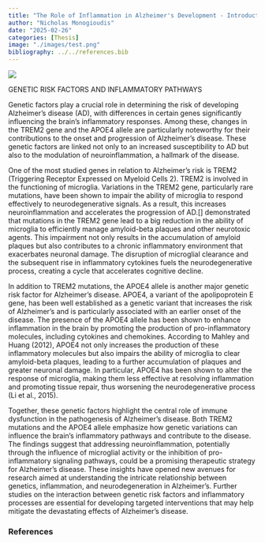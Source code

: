 ```yaml
---
title: "The Role of Inflammation in Alzheimer's Development - Introduction"
author: "Nicholas Monogioudis"
date: "2025-02-26"
categories: [Thesis]
image: "./images/test.png"
bibliography: ../../references.bib
---
```



![](images/test.png)

GENETIC RISK FACTORS AND INFLAMMATORY PATHWAYS

Genetic factors play a crucial role in determining the risk of developing Alzheimer’s disease (AD), with differences in certain genes significantly influencing the brain's inflammatory responses. Among these, changes in the TREM2 gene and the APOE4 allele are particularly noteworthy for their contributions to the onset and progression of Alzheimer's disease. These genetic factors are linked not only to an increased susceptibility to AD but also to the modulation of neuroinflammation, a hallmark of the disease.

One of the most studied genes in relation to Alzheimer's risk is TREM2 (Triggering Receptor Expressed on Myeloid Cells 2). TREM2 is involved in the functioning of microglia. Variations in the TREM2 gene, particularly rare mutations, have been shown to impair the ability of microglia to respond effectively to neurodegenerative signals. As a result, this increases neuroinflammation and accelerates the progression of AD.[] demonstrated that mutations in the TREM2 gene lead to a big reduction in the ability of microglia to efficiently manage amyloid-beta plaques and other neurotoxic agents. This impairment not only results in the accumulation of amyloid plaques but also contributes to a chronic inflammatory environment that exacerbates neuronal damage. The disruption of microglial clearance and the subsequent rise in inflammatory cytokines fuels the neurodegenerative process, creating a cycle that accelerates cognitive decline.

In addition to TREM2 mutations, the APOE4 allele is another major genetic risk factor for Alzheimer's disease. APOE4, a variant of the apolipoprotein E gene, has been well established as a genetic variant that increases the risk of Alzheimer’s and is particularly associated with an earlier onset of the disease. The presence of the APOE4 allele has been shown to enhance inflammation in the brain by promoting the production of pro-inflammatory molecules, including cytokines and chemokines. According to Mahley and Huang (2012), APOE4 not only increases the production of these inflammatory molecules but also impairs the ability of microglia to clear amyloid-beta plaques, leading to a further accumulation of plaques and greater neuronal damage. In particular, APOE4 has been shown to alter the response of microglia, making them less effective at resolving inflammation and promoting tissue repair, thus worsening the neurodegenerative process (Li et al., 2015).

Together, these genetic factors highlight the central role of immune dysfunction in the pathogenesis of Alzheimer's disease. Both TREM2 mutations and the APOE4 allele emphasize how genetic variations can influence the brain’s inflammatory pathways and contribute to the disease. The findings suggest that addressing neuroinflammation, potentially through the influence of microglial activity or the inhibition of pro-inflammatory signaling pathways, could be a promising therapeutic strategy for Alzheimer’s disease. These insights have opened new avenues for research aimed at understanding the intricate relationship between genetics, inflammation, and neurodegeneration in Alzheimer's. Further studies on the interaction between genetic risk factors and inflammatory processes are essential for developing targeted interventions that may help mitigate the devastating effects of Alzheimer’s disease.


### References

::: {#refs}
:::
